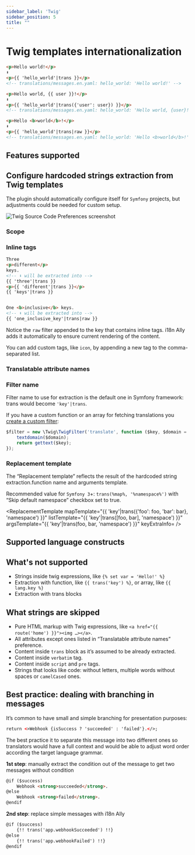 ```yaml
---
sidebar_label: 'Twig'
sidebar_position: 5
title: ""
---
```




# Twig templates internationalization
```html
<p>Hello world!</p>
⬇
<p>{{ 'hello_world'|trans }}</p>
<!-- translations/messages.en.yaml: hello_world: 'Hello world!' -->

<p>Hello world, {{ user }}!</p>
⬇
<p>{{ 'hello_world'|trans({'user': user}) }}</p>
<!-- translations/messages.en.yaml: hello_world: 'Hello world, {user}!' -->

<p>Hello <b>world</b>!</p>
⬇
<p>{{ 'hello_world'|trans|raw }}</p>
<!-- translations/messages.en.yaml: hello_world: 'Hello <b>world</b>!' -->
```

## Features supported
<SupportedFeatures/>

## Configure hardcoded strings extraction from Twig templates

The plugin should automatically configure itself for `Symfony` projects, but adjustments could be needed for custom setup.

![Twig Source Code Preferences screenshot](assets/twig-preferences.png)

### Scope
<Scope fileName=".twig"/>

### Inline tags
<InlineTags/>

```html
Three
<p>different</p>
keys.
<!-- ⬇ will be extracted into -->
{{ 'three'|trans }}
<p>{{ 'different'|trans }}</p>
{{ 'keys'|trans }}


One <b>inclusive</b> keys.
<!-- ⬇ will be extracted into -->
{{ 'one_inclusive_key'|trans|raw }}
```
Notice the `raw` filter appended to the key that contains inline tags. i18n Ally adds it automatically to ensure current rendering of the content.

You can add custom tags, like `icon`, by appending a new tag to the comma-separated list.

### Translatable attribute names
<TranslatableAttribute/>

### Filter name
Filter name to use for extraction is the default one in Symfony framework: trans would become `'key'|trans`.

If you have a custom function or an array for fetching translations you [create a custom filter](https://twig.symfony.com/doc/3.x/advanced.html#filters):

```jsx
$filter = new \Twig\TwigFilter('translate', function ($key, $domain = 'messages') {
    textdomain($domain);
    return gettext($key);
});
```

### Replacement template
The “Replacement template” reflects the result of the hardcoded string extraction.function name and arguments template.

Recommended value for `Symfony 3`+: `trans(%map%, '%namespace%')`
with “Skip default namespace” checkbox set to true.

<ReplacementTemplate mapTemplate="{{ 'key'|trans({'foo': foo, 'bar': bar}, 'namespace') }}"
                     listTemplate="{{ 'key'|trans([foo, bar], 'namespace') }}"
                     argsTemplate="{{ 'key'|trans(foo, bar, 'namespace') }}"
                     keyExtraInfo=<NotSupported name="%key%"/>
/>

## Supported language constructs
<SupportedConstructs/>

## What's not supported
 - Strings inside twig expressions, like `{% set var = 'Hello!' %}`
 - Extraction with function, like `{{ trans('key') %}`, or array, like `{{ lang.key %}`
 - Extraction with trans blocks


## What strings are skipped
 - Pure HTML markup with Twig expressions, like `<a href="{{ route('home') }}"><img …></a>`.
 - All attributes except ones listed in “Translatable attribute names” preference.
 - Content inside `trans` block as it’s assumed to be already extracted.
 - Content inside `verbatim` tag.
 - Content inside `script` and `pre` tags.
 - Strings that looks like code: without letters, multiple words without spaces or `camelCased` ones.

## Best practice: dealing with branching in messages

It’s common to have small and simple branching for presentation purposes:
```html
return <>Webhook {isSuccess ? 'succeeded' : 'failed'}.</>;
```
The best practice it to separate this message into two different ones so translators would have a full context and would be able to adjust word order according the target language grammar.

**1st step**: manually extract the condition out of the message to get two messages without condition
```html
@if ($success)
    Webhook <strong>succeeded</strong>.
@else
    Webhook <strong>failed</strong>.
@endif
```

**2nd step**: replace simple messages with i18n Ally
```html
@if ($success)
    {!! trans('app.webhookSucceeded') !!}
@else
    {!! trans('app.webhookFailed') !!}
@endif
```
